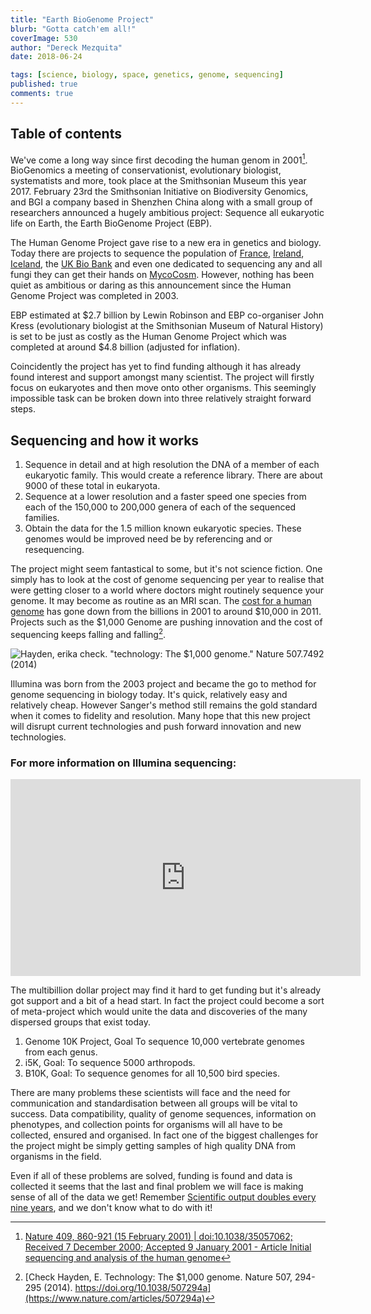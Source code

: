 ```yaml
---
title: "Earth BioGenome Project"
blurb: "Gotta catch'em all!"
coverImage: 530
author: "Dereck Mezquita"
date: 2018-06-24

tags: [science, biology, space, genetics, genome, sequencing]
published: true
comments: true
---
```


## Table of contents

We've come a long way since first decoding the human genom in 2001[^1]. BioGenomics a meeting of conservationist, evolutionary biologist, systematists and more, took place at the Smithsonian Museum this year 2017. February 23rd the Smithsonian Initiative on Biodiversity Genomics, and BGI a company based in Shenzhen China along with a small group of researchers announced a hugely ambitious project: Sequence all eukaryotic life on Earth, the Earth BioGenome Project (EBP).

[^1]: [Nature 409, 860-921 (15 February 2001) | doi:10.1038/35057062; Received 7 December 2000; Accepted 9 January 2001 - Article Initial sequencing and analysis of the human genome](https://www.nature.com/articles/35057062)

The Human Genome Project gave rise to a new era in genetics and biology. Today there are projects to sequence the population of [France](http://www.inserm.fr/actualites/rubriques/actualites-evenements/plan-france-medecine-genomique-2025), [Ireland](http://labiotech.eu/genomics-medicine-ireland-sequence-genome/), [Iceland](http://www.nature.com/ng/journal/v47/n5/full/ng.3247.html), the [UK Bio Bank](http://www.sciencemag.org/news/2006/08/thumbs-uk-biobank) and even one dedicated to sequencing any and all fungi they can get their hands on [MycoCosm](http://genome.jgi.doe.gov/programs/fungi/index.jsf). However, nothing has been quiet as ambitious or daring as this announcement since the Human Genome Project was completed in 2003.

EBP estimated at \$2.7 billion by Lewin Robinson and EBP co-organiser John Kress (evolutionary biologist at the Smithsonian Museum of Natural History) is set to be just as costly as the Human Genome Project which was completed at around \$4.8 billion (adjusted for inflation).

Coincidently the project has yet to find funding although it has already found interest and support amongst many scientist. The project will firstly focus on eukaryotes and then move onto other organisms. This seemingly impossible task can be broken down into three relatively straight forward steps.

## Sequencing and how it works

1. Sequence in detail and at high resolution the DNA of a member of each eukaryotic family. This would create a reference library. There are about 9000 of these total in eukaryota.
1. Sequence at a lower resolution and a faster speed one species from each of the 150,000 to 200,000 genera of each of the sequenced families.
1. Obtain the data for the 1.5 million known eukaryotic species. These genomes would be improved need be by referencing and or resequencing.

The project might seem fantastical to some, but it's not science fiction. One simply has to look at the cost of genome sequencing per year to realise that were getting closer to a world where doctors might routinely sequence your genome. It may become as routine as an MRI scan. The [cost for a human genome](http://www.nature.com/nature/journal/v409/n6822/full/409860a0.html) has gone down from the billions in 2001 to around \$10,000 in 2011. Projects such as the \$1,000 Genome are pushing innovation and the cost of sequencing keeps falling and falling[^2].

[^2]: [Check Hayden, E. Technology: The \$1,000 genome. Nature 507, 294-295 (2014). https://doi.org/10.1038/507294a](https://www.nature.com/articles/507294a)

![Hayden, erika check. "technology: The \$1,000 genome." Nature 507.7492 (2014)](/blog/20180624_earth-biogenome-project/sequencing-cost.png)

Illumina was born from the 2003 project and became the go to method for genome sequencing in biology today. It's quick, relatively easy and relatively cheap. However Sanger's method still remains the gold standard when it comes to fidelity and resolution. Many hope that this new project will disrupt current technologies and push forward innovation and new technologies.

### For more information on Illumina sequencing:

<iframe width="560" height="315" src="https://www.youtube.com/embed/fCd6B5HRaZ8" frameborder="0" allow="accelerometer; autoplay; encrypted-media; gyroscope; picture-in-picture" allowfullscreen></iframe>

The multibillion dollar project may find it hard to get funding but it's already got support and a bit of a head start. In fact the project could become a sort of meta-project which would unite the data and discoveries of the many dispersed groups that exist today.

1. Genome 10K Project, Goal To sequence 10,000 vertebrate genomes from each genus.
1. i5K, Goal: To sequence 5000 arthropods.
1. B10K, Goal: To sequence genomes for all 10,500 bird species.

There are many problems these scientists will face and the need for communication and standardisation between all groups will be vital to success. Data compatibility, quality of genome sequences, information on phenotypes, and collection points for organisms will all have to be collected, ensured and organised. In fact one of the biggest challenges for the project might be simply getting samples of high quality DNA from organisms in the field.

Even if all of these problems are solved, funding is found and data is collected it seems that the last and final problem we will face is making sense of all of the data we get! Remember [Scientific output doubles every nine years](http://blogs.nature.com/news/2014/05/global-scientific-output-doubles-every-nine-years.html), and we don't know what to do with it!